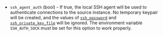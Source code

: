 - `ssh_agent_auth` (bool) - If true, the local SSH agent will be used to authenticate connections to
  the source instance. No temporary keypair will be created, and the
  values of [`ssh_password`](#ssh_password) and
  [`ssh_private_key_file`](#ssh_private_key_file) will be ignored. The
  environment variable `SSH_AUTH_SOCK` must be set for this option to work
  properly.
